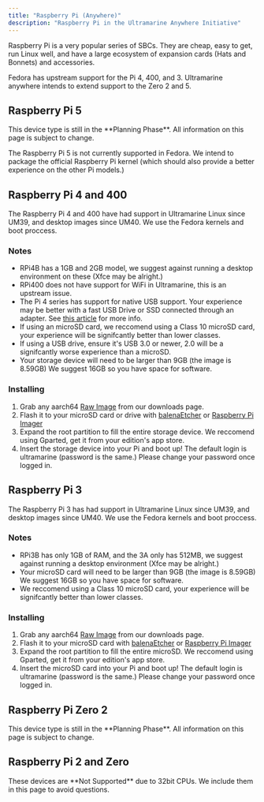 ```yaml
---
title: "Raspberry Pi (Anywhere)"
description: "Raspberry Pi in the Ultramarine Anywhere Initiative"
---
```



Raspberry Pi is a very popular series of SBCs. They are cheap, easy to get, run Linux well, and have a large ecosystem of expansion cards (Hats and Bonnets) and accessories.

Fedora has upstream support for the Pi 4, 400, and 3. Ultramarine anywhere intends to extend support to the Zero 2 and 5.

## Raspberry Pi 5

<Alert type="info">
  This device type is still in the **Planning Phase**. All information on this
  page is subject to change.
</Alert>

The Raspberry Pi 5 is not currently supported in Fedora. We intend to package the official Raspberry Pi kernel (which should also provide a better experience on the other Pi models.)

## Raspberry Pi 4 and 400

The Raspberry Pi 4 and 400 have had support in Ultramarine Linux since UM39, and desktop images since UM40. We use the Fedora kernels and boot proccess.

### Notes

- RPi4B has a 1GB and 2GB model, we suggest against running a desktop environment on these (Xfce may be alright.)
- RPi400 does not have support for WiFi in Ultramarine, this is an upstream issue.
- The Pi 4 series has support for native USB support. Your experience may be better with a fast USB Drive or SSD connected through an adapter. See [this article](https://www.raspberrypi.com/documentation/computers/raspberry-pi.html#usb-mass-storage-boot) for more info.
- If using an microSD card, we reccomend using a Class 10 microSD card, your experience will be signifcantly better than lower classes.
- If using a USB drive, ensure it's USB 3.0 or newer, 2.0 will be a signifcantly worse experience than a microSD.
- Your storage device will need to be larger than 9GB (the image is 8.59GB) We suggest 16GB so you have space for software.

### Installing

1. Grab any aarch64 [Raw Image](TBD) from our downloads page.
2. Flash it to your microSD card or drive with [balenaEtcher](https://etcher.io) or [Raspberry Pi Imager](https://flathub.org/apps/org.raspberrypi.rpi-imager)
3. Expand the root partition to fill the entire storage device. We reccomend using Gparted, get it from your edition's app store.
4. Insert the storage device into your Pi and boot up! The default login is ultramarine (password is the same.) Please change your password once logged in.

## Raspberry Pi 3

The Raspberry Pi 3 has had support in Ultramarine Linux since UM39, and desktop images since UM40. We use the Fedora kernels and boot proccess.

### Notes

- RPi3B has only 1GB of RAM, and the 3A only has 512MB, we suggest against running a desktop environment (Xfce may be alright.)
- Your microSD card will need to be larger than 9GB (the image is 8.59GB) We suggest 16GB so you have space for software.
- We reccomend using a Class 10 microSD card, your experience will be signifcantly better than lower classes.

### Installing

1. Grab any aarch64 [Raw Image](TBD) from our downloads page.
2. Flash it to your microSD card with [balenaEtcher](https://etcher.io) or [Raspberry Pi Imager](https://flathub.org/apps/org.raspberrypi.rpi-imager)
3. Expand the root partition to fill the entire microSD. We reccomend using Gparted, get it from your edition's app store.
4. Insert the microSD card into your Pi and boot up! The default login is ultramarine (password is the same.) Please change your password once logged in.

## Raspberry Pi Zero 2

<Alert type="info">
  This device type is still in the **Planning Phase**. All information on this
  page is subject to change.
</Alert>

## Raspberry Pi 2 and Zero

<Alert type="info">
  These devices are **Not Supported** due to 32bit CPUs. We include them in this
  page to avoid questions.
</Alert>
